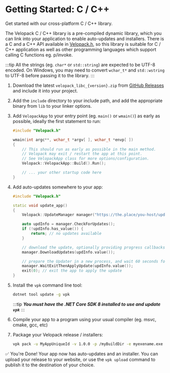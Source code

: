 # Getting Started: C / C++
<AppliesTo all />
Get started with our cross-platform C / C++ library.

The Velopack C / C++ library is a pre-compiled dynamic library, which you can link into your application to enable auto-updates and installers.
There is a C and a C++ API available in [Velopack.h](https://github.com/velopack/velopack/blob/develop/src/lib-cpp/include/Velopack.h),
so this library is suitable for C / C++ application as well as other programming languages which support calling C functions eg. p/invoke. 

:::tip
All the strings (eg. `char*` or `std::string`) are expected to be UTF-8 encoded. 
On Windows, you may need to convert `wchar_t*` and `std::wstring` to UTF-8 before passing it to the library.
:::

1. Download the latest `velopack_libc_{version}.zip` from [GitHub Releases](https://github.com/velopack/velopack/releases) and include it into your project.

0. Add the `include` directory to your include path, and add the appropriate binary from `lib` to your linker options.

0. Add `VelopackApp` to your entry point (eg. `main()` or `wmain()`) as early as possible, ideally the first statement to run:
    ```cpp
    #include "Velopack.h"

    wmain(int argc**, wchar_t *argv[ ], wchar_t *envp[ ])
    {
        // This should run as early as possible in the main method.
        // Velopack may exit / restart the app at this point. 
        // See VelopackApp class for more options/configuration.
        Velopack::VelopackApp::Build().Run();

        // ... your other startup code here
    }
    ```

0. Add auto-updates somewhere to your app:
    ```cpp
    #include "Velopack.h"

    static void update_app()
    {
        Velopack::UpdateManager manager("https://the.place/you-host/updates");

        auto updInfo = manager.CheckForUpdates();
        if (!updInfo.has_value()) {
            return; // no updates available
        }

        // download the update, optionally providing progress callbacks
        manager.DownloadUpdates(updInfo.value());

        // prepare the Updater in a new process, and wait 60 seconds for this process to exit
        manager.WaitExitThenApplyUpdate(updInfo.value());
        exit(0); // exit the app to apply the update
    }
    ```

0. Install the `vpk` command line tool:
    ```sh
    dotnet tool update -g vpk
    ```
    :::tip
    ***You must have the .NET Core SDK 8 installed to use and update `vpk`***
    :::


0. Compile your app to a program using your usual compiler (eg. msvc, cmake, gcc, etc)

0. Package your Velopack release / installers:
    ```sh
    vpk pack -u MyAppUniqueId -v 1.0.0 -p /myBuildDir -e myexename.exe
    ```

✅ You're Done! Your app now has auto-updates and an installer.
You can upload your release to your website, or use the `vpk upload` command to publish it to the destination of your choice.